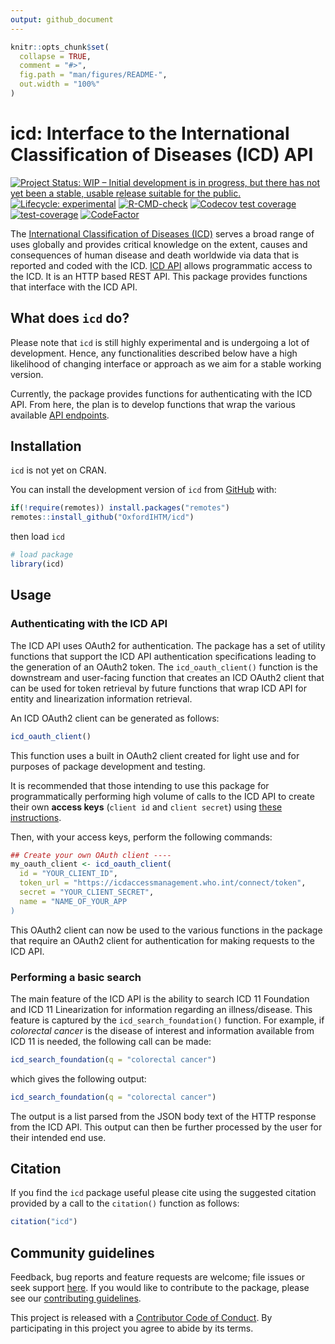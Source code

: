 ```yaml
---
output: github_document
---
```


<!-- README.md is generated from README.Rmd. Please edit that file -->

```r
knitr::opts_chunk$set(
  collapse = TRUE,
  comment = "#>",
  fig.path = "man/figures/README-",
  out.width = "100%"
)
```

# icd: Interface to the International Classification of Diseases (ICD) API

<!-- badges: start -->
[![Project Status: WIP – Initial development is in progress, but there has not yet been a stable, usable release suitable for the public.](https://www.repostatus.org/badges/latest/wip.svg)](https://www.repostatus.org/#wip)
[![Lifecycle: experimental](https://img.shields.io/badge/lifecycle-experimental-orange.svg)](https://lifecycle.r-lib.org/articles/stages.html#experimental)
[![R-CMD-check](https://github.com/OxfordIHTM/icd/actions/workflows/R-CMD-check.yaml/badge.svg)](https://github.com/OxfordIHTM/icd/actions/workflows/R-CMD-check.yaml)
[![Codecov test coverage](https://codecov.io/gh/OxfordIHTM/icd/branch/main/graph/badge.svg)](https://app.codecov.io/gh/OxfordIHTM/icd?branch=main)
[![test-coverage](https://github.com/OxfordIHTM/icd/actions/workflows/test-coverage.yaml/badge.svg)](https://github.com/OxfordIHTM/icd/actions/workflows/test-coverage.yaml)
[![CodeFactor](https://www.codefactor.io/repository/github/oxfordihtm/icd/badge)](https://www.codefactor.io/repository/github/oxfordihtm/icd)
<!-- badges: end -->

The [International Classification of Diseases (ICD)](https://www.who.int/standards/classifications/classification-of-diseases) serves a broad range of uses globally and provides critical knowledge on the extent, causes and consequences of human disease and death worldwide via data that is reported and coded with the ICD. [ICD API](https://icd.who.int/icdapi) allows programmatic access to the ICD. It is an HTTP based REST API. This package provides functions that interface with the ICD API.

## What does `icd` do?

Please note that `icd` is still highly experimental and is undergoing a lot of development. Hence, any functionalities described below have a high likelihood of changing interface or approach as we aim for a stable working version.

Currently, the package provides functions for authenticating with the ICD API. From here, the plan is to develop functions that wrap the various available [API endpoints](https://id.who.int/swagger/index.html).

## Installation

`icd` is not yet on CRAN.

You can install the development version of `icd` from [GitHub](https://github.com/OxfordIHTM/icd) with:

```r
if(!require(remotes)) install.packages("remotes")
remotes::install_github("OxfordIHTM/icd")
```

then load `icd`

```r
# load package
library(icd)
```

## Usage

### Authenticating with the ICD API

The ICD API uses OAuth2 for authentication. The package has a set of utility functions that support the ICD API authentication specifications leading to the generation of an OAuth2 token. The `icd_oauth_client()` function is the downstream and user-facing function that creates an ICD OAuth2 client that can be used for token retrieval by future functions that wrap ICD API for entity and linearization information retrieval.

An ICD OAuth2 client can be generated as follows:

```R
icd_oauth_client()
```

This function uses a built in OAuth2 client created for light use and for purposes of package development and testing.

It is recommended that those intending to use this package for programmatically performing high volume of calls to the ICD API to create their own **access keys** (`client id` and `client secret`) using [these instructions](https://icd.who.int/docs/icd-api/API-Authentication/).

Then, with your access keys, perform the following commands:

```R
## Create your own OAuth client ----
my_oauth_client <- icd_oauth_client(
  id = "YOUR_CLIENT_ID",
  token_url = "https://icdaccessmanagement.who.int/connect/token",
  secret = "YOUR_CLIENT_SECRET",
  name = "NAME_OF_YOUR_APP
)
```

This OAuth2 client can now be used to the various functions in the package that require an OAuth2 client for authentication for making requests to the ICD API.

### Performing a basic search

The main feature of the ICD API is the ability to search ICD 11 Foundation and ICD 11 Linearization for information regarding an illness/disease. This feature is captured by the `icd_search_foundation()` function. For example, if *colorectal cancer* is the disease of interest and information available from ICD 11 is needed, the following call can be made:

```r
icd_search_foundation(q = "colorectal cancer")
```

which gives the following output:

```r
icd_search_foundation(q = "colorectal cancer")
```

The output is a list parsed from the JSON body text of the HTTP response from the ICD API. This output can then be further processed by the user for their intended end use.

## Citation

If you find the `icd` package useful please cite using the suggested citation provided by a call to the `citation()` function as follows:

```r
citation("icd")
```

## Community guidelines

Feedback, bug reports and feature requests are welcome; file issues or seek support [here](https://github.com/OxfordIHTM/icd/issues). If you would like to contribute to the package, please see our [contributing guidelines](https://oxford-ihtm.io/icd/CONTRIBUTING.html).

This project is released with a [Contributor Code of Conduct](https://OxfordIHTM/codeditr/CODE_OF_CONDUCT.html). By participating in this project you agree to abide by its terms.
